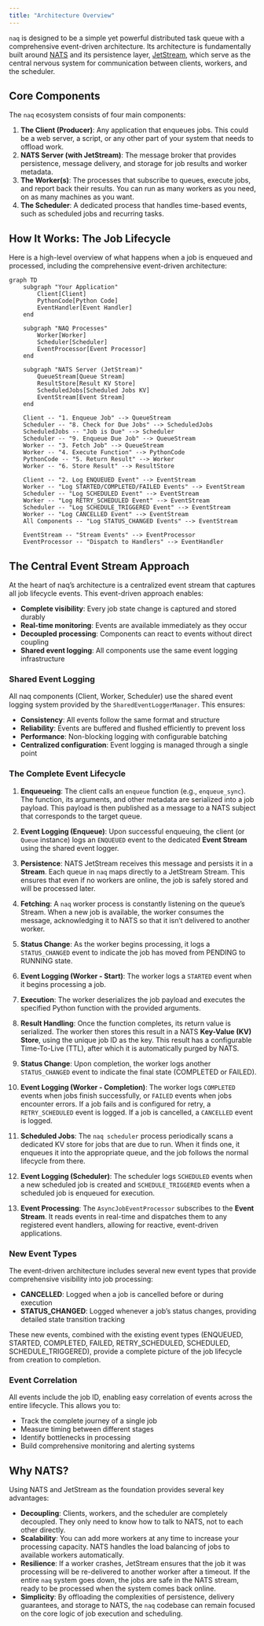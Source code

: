 ```yaml
---
title: "Architecture Overview"
---
```


`naq` is designed to be a simple yet powerful distributed task queue with a comprehensive event-driven architecture. Its architecture is fundamentally built around [NATS](https://nats.io) and its persistence layer, [JetStream](https://docs.nats.io/jetstream/jetstream), which serve as the central nervous system for communication between clients, workers, and the scheduler.

## Core Components

The `naq` ecosystem consists of four main components:

1.  **The Client (Producer)**: Any application that enqueues jobs. This could be a web server, a script, or any other part of your system that needs to offload work.
2.  **NATS Server (with JetStream)**: The message broker that provides persistence, message delivery, and storage for job results and worker metadata.
3.  **The Worker(s)**: The processes that subscribe to queues, execute jobs, and report back their results. You can run as many workers as you need, on as many machines as you want.
4.  **The Scheduler**: A dedicated process that handles time-based events, such as scheduled jobs and recurring tasks.

## How It Works: The Job Lifecycle

Here is a high-level overview of what happens when a job is enqueued and processed, including the comprehensive event-driven architecture:


```mermaid
graph TD
    subgraph "Your Application"
        Client[Client]
        PythonCode[Python Code]
        EventHandler[Event Handler]
    end

    subgraph "NAQ Processes"
        Worker[Worker]
        Scheduler[Scheduler]
        EventProcessor[Event Processor]
    end

    subgraph "NATS Server (JetStream)"
        QueueStream[Queue Stream]
        ResultStore[Result KV Store]
        ScheduledJobs[Scheduled Jobs KV]
        EventStream[Event Stream]
    end

    Client -- "1. Enqueue Job" --> QueueStream
    Scheduler -- "8. Check for Due Jobs" --> ScheduledJobs
    ScheduledJobs -- "Job is Due" --> Scheduler
    Scheduler -- "9. Enqueue Due Job" --> QueueStream
    Worker -- "3. Fetch Job" --> QueueStream
    Worker -- "4. Execute Function" --> PythonCode
    PythonCode -- "5. Return Result" --> Worker
    Worker -- "6. Store Result" --> ResultStore
    
    Client -- "2. Log ENQUEUED Event" --> EventStream
    Worker -- "Log STARTED/COMPLETED/FAILED Events" --> EventStream
    Scheduler -- "Log SCHEDULED Event" --> EventStream
    Worker -- "Log RETRY_SCHEDULED Event" --> EventStream
    Scheduler -- "Log SCHEDULE_TRIGGERED Event" --> EventStream
    Worker -- "Log CANCELLED Event" --> EventStream
    All Components -- "Log STATUS_CHANGED Events" --> EventStream
    
    EventStream -- "Stream Events" --> EventProcessor
    EventProcessor -- "Dispatch to Handlers" --> EventHandler
```

## The Central Event Stream Approach

At the heart of naq's architecture is a centralized event stream that captures all job lifecycle events. This event-driven approach enables:

- **Complete visibility**: Every job state change is captured and stored durably
- **Real-time monitoring**: Events are available immediately as they occur
- **Decoupled processing**: Components can react to events without direct coupling
- **Shared event logging**: All components use the same event logging infrastructure

### Shared Event Logging

All naq components (Client, Worker, Scheduler) use the shared event logging system provided by the `SharedEventLoggerManager`. This ensures:

- **Consistency**: All events follow the same format and structure
- **Reliability**: Events are buffered and flushed efficiently to prevent loss
- **Performance**: Non-blocking logging with configurable batching
- **Centralized configuration**: Event logging is managed through a single point

### The Complete Event Lifecycle

1.  **Enqueueing**: The client calls an `enqueue` function (e.g., `enqueue_sync`). The function, its arguments, and other metadata are serialized into a job payload. This payload is then published as a message to a NATS subject that corresponds to the target queue.

2.  **Event Logging (Enqueue)**: Upon successful enqueuing, the client (or `Queue` instance) logs an `ENQUEUED` event to the dedicated **Event Stream** using the shared event logger.

3.  **Persistence**: NATS JetStream receives this message and persists it in a **Stream**. Each queue in `naq` maps directly to a JetStream Stream. This ensures that even if no workers are online, the job is safely stored and will be processed later.

4.  **Fetching**: A `naq` worker process is constantly listening on the queue's Stream. When a new job is available, the worker consumes the message, acknowledging it to NATS so that it isn't delivered to another worker.

5.  **Status Change**: As the worker begins processing, it logs a `STATUS_CHANGED` event to indicate the job has moved from PENDING to RUNNING state.

6.  **Event Logging (Worker - Start)**: The worker logs a `STARTED` event when it begins processing a job.

7.  **Execution**: The worker deserializes the job payload and executes the specified Python function with the provided arguments.

8.  **Result Handling**: Once the function completes, its return value is serialized. The worker then stores this result in a NATS **Key-Value (KV) Store**, using the unique job ID as the key. This result has a configurable Time-To-Live (TTL), after which it is automatically purged by NATS.

9.  **Status Change**: Upon completion, the worker logs another `STATUS_CHANGED` event to indicate the final state (COMPLETED or FAILED).

10. **Event Logging (Worker - Completion)**: The worker logs `COMPLETED` events when jobs finish successfully, or `FAILED` events when jobs encounter errors. If a job fails and is configured for retry, a `RETRY_SCHEDULED` event is logged. If a job is cancelled, a `CANCELLED` event is logged.

11. **Scheduled Jobs**: The `naq scheduler` process periodically scans a dedicated KV store for jobs that are due to run. When it finds one, it enqueues it into the appropriate queue, and the job follows the normal lifecycle from there.

12. **Event Logging (Scheduler)**: The scheduler logs `SCHEDULED` events when a new scheduled job is created and `SCHEDULE_TRIGGERED` events when a scheduled job is enqueued for execution.

13. **Event Processing**: The `AsyncJobEventProcessor` subscribes to the **Event Stream**. It reads events in real-time and dispatches them to any registered event handlers, allowing for reactive, event-driven applications.

### New Event Types

The event-driven architecture includes several new event types that provide comprehensive visibility into job processing:

- **CANCELLED**: Logged when a job is cancelled before or during execution
- **STATUS_CHANGED**: Logged whenever a job's status changes, providing detailed state transition tracking

These new events, combined with the existing event types (ENQUEUED, STARTED, COMPLETED, FAILED, RETRY_SCHEDULED, SCHEDULED, SCHEDULE_TRIGGERED), provide a complete picture of the job lifecycle from creation to completion.

### Event Correlation

All events include the job ID, enabling easy correlation of events across the entire lifecycle. This allows you to:

- Track the complete journey of a single job
- Measure timing between different stages
- Identify bottlenecks in processing
- Build comprehensive monitoring and alerting systems

## Why NATS?

Using NATS and JetStream as the foundation provides several key advantages:

-   **Decoupling**: Clients, workers, and the scheduler are completely decoupled. They only need to know how to talk to NATS, not to each other directly.
-   **Scalability**: You can add more workers at any time to increase your processing capacity. NATS handles the load balancing of jobs to available workers automatically.
-   **Resilience**: If a worker crashes, JetStream ensures that the job it was processing will be re-delivered to another worker after a timeout. If the entire `naq` system goes down, the jobs are safe in the NATS stream, ready to be processed when the system comes back online.
-   **Simplicity**: By offloading the complexities of persistence, delivery guarantees, and storage to NATS, the `naq` codebase can remain focused on the core logic of job execution and scheduling.